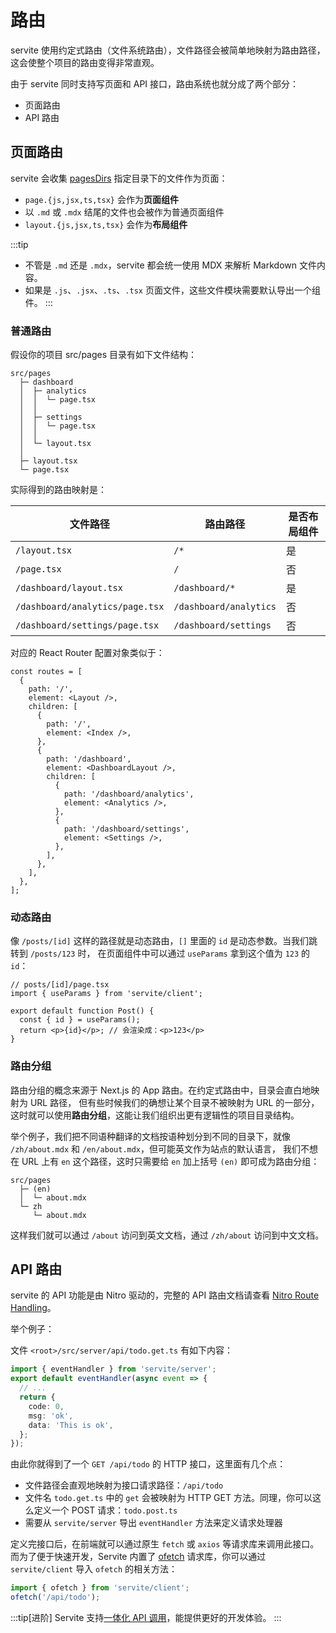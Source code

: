 # 路由

servite 使用约定式路由（文件系统路由），文件路径会被简单地映射为路由路径，这会使整个项目的路由变得非常直观。

由于 servite 同时支持写页面和 API 接口，路由系统也就分成了两个部分：

- 页面路由
- API 路由

## 页面路由

servite 会收集 [pagesDirs](/zh/guide/config#pagesdirs) 指定目录下的文件作为页面：

- `page.{js,jsx,ts,tsx}` 会作为**页面组件**
- 以 `.md` 或 `.mdx` 结尾的文件也会被作为普通页面组件
- `layout.{js,jsx,ts,tsx}` 会作为**布局组件**

:::tip
- 不管是 `.md` 还是 `.mdx`，servite 都会统一使用 MDX 来解析 Markdown 文件内容。
- 如果是 `.js`、`.jsx`、`.ts`、`.tsx` 页面文件，这些文件模块需要默认导出一个组件。
:::

### 普通路由
假设你的项目 src/pages 目录有如下文件结构：

```shell
src/pages
  ├─ dashboard
  │  ├─ analytics
  │  │  └─ page.tsx
  │  │
  │  ├─ settings
  │  │  └─ page.tsx
  │  │
  │  └─ layout.tsx
  │
  ├─ layout.tsx
  └─ page.tsx
```

实际得到的路由映射是：

| 文件路径                        | 路由路径               | 是否布局组件 |
| ------------------------------- | ---------------------- | ------------ |
| `/layout.tsx`                   | `/*`                   | 是           |
| `/page.tsx`                     | `/`                    | 否           |
| `/dashboard/layout.tsx`         | `/dashboard/*`         | 是           |
| `/dashboard/analytics/page.tsx` | `/dashboard/analytics` | 否           |
| `/dashboard/settings/page.tsx`  | `/dashboard/settings`  | 否           |

对应的 React Router 配置对象类似于：

```tsx
const routes = [
  {
    path: '/',
    element: <Layout />,
    children: [
      {
        path: '/',
        element: <Index />,
      },
      {
        path: '/dashboard',
        element: <DashboardLayout />,
        children: [
          {
            path: '/dashboard/analytics',
            element: <Analytics />,
          },
          {
            path: '/dashboard/settings',
            element: <Settings />,
          },
        ],
      },
    ],
  },
];
```

### 动态路由
像 `/posts/[id]` 这样的路径就是动态路由，`[]` 里面的 `id` 是动态参数。当我们跳转到 `/posts/123` 时，
在页面组件中可以通过 `useParams` 拿到这个值为 `123` 的 `id`：

```tsx
// posts/[id]/page.tsx
import { useParams } from 'servite/client';

export default function Post() {
  const { id } = useParams();
  return <p>{id}</p>; // 会渲染成：<p>123</p>
}
```

### 路由分组
路由分组的概念来源于 Next.js 的 App 路由。在约定式路由中，目录会直白地映射为 URL 路径，
但有些时候我们的确想让某个目录不被映射为 URL 的一部分，这时就可以使用**路由分组**，这能让我们组织出更有逻辑性的项目目录结构。

举个例子，我们把不同语种翻译的文档按语种划分到不同的目录下，就像 `/zh/about.mdx` 和 `/en/about.mdx`，但可能英文作为站点的默认语言，
我们不想在 URL 上有 `en` 这个路径，这时只需要给 `en` 加上括号 `(en)` 即可成为路由分组：

```shell
src/pages
  ├─ (en)
  │  └─ about.mdx
  └─ zh
     └─ about.mdx
```

这样我们就可以通过 `/about` 访问到英文文档，通过 `/zh/about` 访问到中文文档。

## API 路由

servite 的 API 功能是由 Nitro 驱动的，完整的 API 路由文档请查看 [Nitro Route Handling](https://nitro.unjs.io/guide/introduction/routing)。

举个例子：

文件 `<root>/src/server/api/todo.get.ts` 有如下内容：

```ts
import { eventHandler } from 'servite/server';
export default eventHandler(async event => {
  // ...
  return {
    code: 0,
    msg: 'ok',
    data: 'This is ok',
  };
});
```

由此你就得到了一个 `GET /api/todo` 的 HTTP 接口，这里面有几个点：

- 文件路径会直观地映射为接口请求路径：`/api/todo`
- 文件名 `todo.get.ts` 中的 `get` 会被映射为 HTTP GET 方法。同理，你可以这么定义一个 POST 请求：`todo.post.ts`
- 需要从 `servite/server` 导出 `eventHandler` 方法来定义请求处理器

定义完接口后，在前端就可以通过原生 `fetch` 或 `axios` 等请求库来调用此接口。
而为了便于快速开发，Servite 内置了 [ofetch](https://github.com/unjs/ofetch) 请求库，你可以通过 `servite/client` 导入 `ofetch` 的相关方法：

```ts
import { ofetch } from 'servite/client';
ofetch('/api/todo');
```

:::tip[进阶]
Servite 支持[一体化 API 调用](/zh/guide/integrate-api-call)，能提供更好的开发体验。
:::
